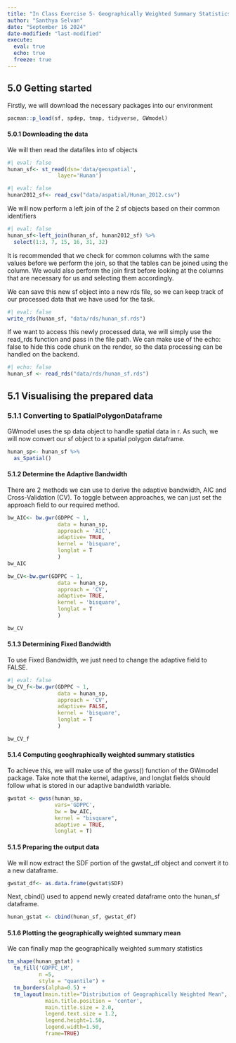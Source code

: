 ```yaml
---
title: "In Class Exercise 5- Geographically Weighted Summary Statistics"
author: "Santhya Selvan"
date: "September 16 2024"
date-modified: "last-modified"
execute: 
  eval: true
  echo: true
  freeze: true
---
```


## 5.0 Getting started

Firstly, we will download the necessary packages into our environment

```r
pacman::p_load(sf, spdep, tmap, tidyverse, GWmodel)
```

#### 5.0.1 Downloading the data

We will then read the datafiles into sf objects

```r
#| eval: false
hunan_sf<- st_read(dsn='data/geospatial',
                layer='Hunan')
```

```r
#| eval: false
hunan2012_sf<- read_csv("data/aspatial/Hunan_2012.csv")
```

We will now perform a left join of the 2 sf objects based on their common identifiers

```r
#| eval: false 
hunan_sf<-left_join(hunan_sf, hunan2012_sf) %>% 
  select(1:3, 7, 15, 16, 31, 32)

```

It is recommended that we check for common columns with the same values before we perform the join, so that the tables can be joined using the column. We would also perform the join first before looking at the columns that are necessary for us and selecting them accordingly.

We can save this new sf object into a new rds file, so we can keep track of our processed data that we have used for the task.

```r
#| eval: false
write_rds(hunan_sf, "data/rds/hunan_sf.rds")
```

If we want to access this newly processed data, we will simply use the read_rds function and pass in the file path. We can make use of the echo: false to hide this code chunk on the render, so the data processing can be handled on the backend.

```r
#| echo: false
hunan_sf <- read_rds("data/rds/hunan_sf.rds")
```

## 5.1 Visualising the prepared data

### 5.1.1 Converting to SpatialPolygonDataframe

GWmodel uses the sp data object to handle spatial data in r. As such, we will now convert our sf object to a spatial polygon dataframe.

```r
hunan_sp<- hunan_sf %>% 
  as_Spatial()
```

#### 5.1.2 Determine the Adaptive Bandwidth

There are 2 methods we can use to derive the adaptive bandwidth, AIC and Cross-Validation (CV). To toggle between approaches, we can just set the approach field to our required method.

```r
bw_AIC<- bw.gwr(GDPPC ~ 1,
                data = hunan_sp, 
                approach = 'AIC',
                adaptive= TRUE, 
                kernel = 'bisquare',
                longlat = T
                )
bw_AIC
```

```r
bw_CV<-bw.gwr(GDPPC ~ 1,
                data = hunan_sp, 
                approach = 'CV',
                adaptive= TRUE, 
                kernel = 'bisquare',
                longlat = T
                )

bw_CV
```

#### 5.1.3 Determining Fixed Bandwidth

To use Fixed Bandwidth, we just need to change the adaptive field to FALSE.

```r
#| eval: false
bw_CV_f<-bw.gwr(GDPPC ~ 1,
                data = hunan_sp, 
                approach = 'CV',
                adaptive= FALSE, 
                kernel = 'bisquare',
                longlat = T
                )

bw_CV_f

```

#### 5.1.4 Computing geoghraphically weighted summary statistics

To achieve this, we will make use of the gwss() function of the GWmodel package. Take note that the kernel, adaptive, and longlat fields should follow what is stored in our adaptive bandwidth variable.

```r
gwstat <- gwss(hunan_sp, 
               vars='GDPPC',
               bw = bw_AIC,
               kernel = "bisquare",
               adaptive = TRUE,
               longlat = T)
```

#### 5.1.5 Preparing the output data

We will now extract the SDF portion of the gwstat_df object and convert it to a new dataframe.

```r
gwstat_df<- as.data.frame(gwstat$SDF)
```

Next, cbind() used to append newly created dataframe onto the hunan_sf dataframe.

```r
hunan_gstat <- cbind(hunan_sf, gwstat_df)
```

#### 5.1.6 Plotting the geographically weighted summary mean

We can finally map the geographically weighted summary statistics

```r
tm_shape(hunan_gstat) + 
  tm_fill('GDPPC_LM',
          n =5,
          style = "quantile") +
  tm_borders(alpha=0.5) + 
  tm_layout(main.title="Distribution of Geographically Weighted Mean",
            main.title.position = 'center',
            main.title.size = 2.0,
            legend.text.size = 1.2,
            legend.height=1.50,
            legend.width=1.50,
            frame=TRUE)
```
